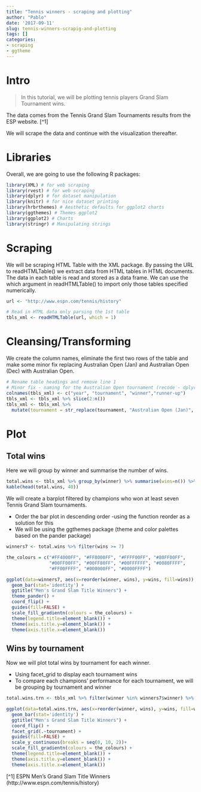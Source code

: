```yaml
---
title: "Tennis winners - scraping and plotting"
author: "Pablo"
date: '2017-09-11'
slug: tennis-winners-scrapig-and-plotting
tags: []
categories:
- scraping
- ggtheme
---
```


# Intro

>In this tutorial, we will be plotting tennis players Grand Slam Tournament wins. 

The data comes from the Tennis Grand Slam Tournaments results from the ESP website. [^1] 

We will scrape the data and continue with the visualization thereafter.

# Libraries

Overall, we are going to use the following R packages:

```r
library(XML) # for web scraping
library(rvest) # for web scraping
library(dplyr) # for dataset manipulation
library(knitr) # for nice dataset printing
library(hrbrthemes) # Aesthetic defaults for ggplot2 charts
library(ggthemes) # Themes ggplot2
library(ggplot2) # Charts
library(stringr) # Manipulating strings
```

# Scraping

We will be scraping HTML Table with the XML package. By passing the URL to readHTMLTable() we extract data from HTML tables in HTML documents. The data in each table is read and stored as a data frame. We can use the which argument in readHTMLTable() to import only those tables specified numerically.

```r
url <- "http://www.espn.com/tennis/history"

# Read in HTML data only parsing the 1st table
tbls_xml <- readHTMLTable(url, which = 1)
```

# Cleansing/Transforming

We create the column names, eliminate the first two rows of the table and make some minor fix replacing Australian Open (Jan) and Australian Open (Dec) with Australian Open.

```r
# Rename table headings and remove line 1
# Minor fix - naming for the Australian Open tournament (recode - dplyr package)
colnames(tbls_xml) <- c("year", "tournament", "winner","runner-up")
tbls_xml <- tbls_xml %>% slice(2:n())
tbls_xml <- tbls_xml %>% 
  mutate(tournament = str_replace(tournament, "Australian Open (Jan)", "Australian Open")) %>%    mutate(tournament = str_replace(tournament, "Australian Open (Dec)", "Australian Open"))
```

# Plot 

## Total wins

Here we will group by winner and summarise the number of wins. 

```r
total.wins <- tbls_xml %>% group_by(winner) %>% summarise(wins=n()) %>% arrange(desc(wins))
kable(head(total.wins, 40))
```

We will create a barplot filtered by champions who won at least seven Tennis Grand Slam tournaments. 

* Order the bar plot in descending order -using the function reorder as a solution for this 
* We will be using the ggthemes package (theme and color palettes based on the pander package)

```r
winners7 <- total.wins %>% filter(wins >= 7)

the_colours = c("#FF4000FF", "#FF8000FF", "#FFFF00FF", "#80FF00FF",
                "#00FF00FF", "#00FF80FF", "#00FFFFFF", "#0080FFFF",
                "#FF00FFFF", "#000000FF", "#0000FFFF")

ggplot(data=winners7, aes(x=reorder(winner, wins), y=wins, fill=wins)) +
  geom_bar(stat='identity') +
  ggtitle("Men's Grand Slam Title Winners") +
  theme_pander() +
  coord_flip() + 
  guides(fill=FALSE) +
  scale_fill_gradientn(colours = the_colours) + 
  theme(legend.title=element_blank()) +
  theme(axis.title.y=element_blank()) +
  theme(axis.title.x=element_blank())
```

## Wins by tournament

Now we will plot total wins by tournament for each winner. 

* Using facet_grid to display each tournament wins
* To compare each champions’ performance for each tournament, we will be grouping by tournament and winner

```r
total.wins.trn <- tbls_xml %>% filter(winner %in% winners7$winner) %>% group_by(tournament, winner) %>% summarise(wins=n()) %>% arrange(desc(wins)) 

ggplot(data=total.wins.trn, aes(x=reorder(winner, wins), y=wins, fill=wins)) +
  geom_bar(stat='identity') +
  ggtitle("Men's Grand Slam Title Winners") +
  coord_flip() + 
  facet_grid(.~tournament) + 
  guides(fill=FALSE) +
  scale_y_continuous(breaks = seq(0, 10, 2))+
  scale_fill_gradientn(colours = the_colours) + 
  theme(legend.title=element_blank()) +
  theme(axis.title.y=element_blank()) +
  theme(axis.title.x=element_blank()) 
```



[^1] ESPN Men's Grand Slam Title Winners (http://www.espn.com/tennis/history)